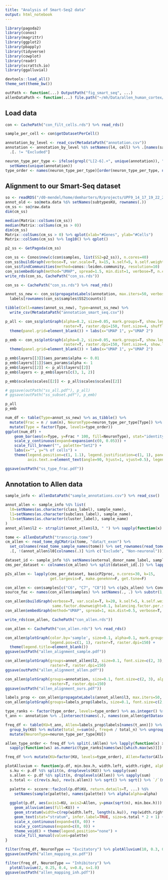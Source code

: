 ```yaml
---
title: "Analysis of Smart-Seq2 data"
output: html_notebook
---
```


```r
library(pagoda2)
library(conos)
library(magrittr)
library(ggplot2)
library(pbapply)
library(tidyverse)
library(cowplot)
library(readr)
library(scrattch.io)
library(ggalluvial)

devtools::load_all()
theme_set(theme_bw())

outPath <- function(...) OutputPath("fig_smart_seq", ...)
allenDataPath <- function(...) file.path("~/mh/Data/allen_human_cortex/", ...)
```

## Load data

```r
con <- CachePath("con_filt_cells.rds") %>% read_rds()

sample_per_cell <- con$getDatasetPerCell()

annotation_by_level <- read_csv(MetadataPath("annotation.csv"))
annotation <- annotation_by_level %$% setNames(l4, cell) %>% .[names(sample_per_cell)] %>% 
  .[. != "Excluded"]

neuron_type_per_type <- ifelse(grepl("L[2-6].+", unique(annotation)), "Excitatory", "Inhibitory") %>% 
  setNames(unique(annotation))
type_order <- names(neuron_type_per_type)[order(neuron_type_per_type, names(neuron_type_per_type))]
```

## Alignment to our Smart-Seq dataset

```r
so <- readRDS("/d0-mendel/home/demharters/R/projects/UPF9_14_17_19_22_23_24_32_33/seurat_upf.rds")
annot_old <- so@meta.data %$% setNames(subtypesKU, rownames(.))
cm_ss <- so@raw.data
dim(cm_ss)

median(Matrix::colSums(cm_ss))
median(Matrix::colSums(cm_ss > 0))
dim(cm_ss)
Matrix::colSums(cm_ss > 0) %>% qplot(xlab="#Genes", ylab="#Cells")
Matrix::colSums(cm_ss) %>% log10() %>% qplot()
```

```r
p2_ss <- GetPagoda(cm_ss)

con_ss <- Conos$new(c(con$samples, list(SS2=p2_ss)), n.cores=40)
con_ss$buildGraph(verbose=T, var.scale=T, k=15, k.self=5, k.self.weight=0.1)
con_ss$findCommunities(method=conos::leiden.community, resolution=10)
con_ss$embedGraph(method="UMAP", spread=1.5, min.dist=1, verbose=T, n.cores=30, min.prob.lower=1e-5)
write_rds(con_ss, CachePath("con_ss.rds"))

con_ss <- CachePath("con_ss.rds") %>% read_rds()
```

```r
annot_ss_new <- con_ss$propagateLabels(annotation, max.iters=50, verbose=T) %$%
  labels[rownames(con_ss$samples$SS2$counts)]

tibble(Cell=names(annot_ss_new), Type=annot_ss_new) %>% 
  write_csv(MetadataPath("annotation_smart_seq.csv"))
```

```r
p_all <- con_ss$plotGraph(alpha=0.2, size=0.05, mark.groups=T, show.legend=F, groups=c(annotation, annot_ss_new), 
                          raster=T, raster.dpi=150, font.size=4, shuffle.colors=T, show.labels=T, plot.na=F) + 
  theme(panel.grid=element_blank()) + labs(x="UMAP 1", y="UMAP 2")

p_emb <- con_ss$plotGraph(alpha=0.2, size=0.05, mark.groups=T, show.legend=F, groups=annot_ss_new, 
                          raster=T, raster.dpi=150, font.size=4, show.labels=T) + 
  theme(panel.grid=element_blank()) + labs(x="UMAP 1", y="UMAP 2")

p_emb$layers[[3]]$aes_params$alpha <- 0.01
p_emb$layers[[1]]$aes_params$alpha <- 1
p_emb$layers[[2]] <- p_all$layers[[2]]
p_emb$layers <- p_emb$layers[c(3, 1, 2)]

p_emb$scales$scales[[2]] <- p_all$scales$scales[[2]]

# ggsave(outPath("ss_all.pdf"), p_all)
# ggsave(outPath("ss_subset.pdf"), p_emb)

p_all
p_emb
```

```r
num_df <- table(Type=annot_ss_new) %>% as_tibble() %>% 
  mutate(Frac = n / sum(n), NeuronType=neuron_type_per_type[Type]) %>% 
  mutate(Type = factor(Type, levels=type_order))
ggplot(num_df) +
    geom_bar(aes(x=Type, y=Frac * 100, fill=NeuronType), stat="identity") +
    scale_y_continuous(expand=expansion(c(0, 0.05))) +
    scale_fill_brewer("", palette="Set2") +
    labs(x="", y="% of cells") +
    theme(legend.position=c(1, 1.1), legend.justification=c(1, 1), panel.grid.major.x=element_blank(),
          axis.text.x=element_text(angle=90, hjust=1, vjust=0.5), legend.background=element_blank())

ggsave(outPath("ss_type_frac.pdf"))
```

## Annotation to Allen data

```r
sample_info <- allenDataPath("sample_annotations.csv") %>% read_csv()

annot_allen <- sample_info %$% list(
  l0=setNames(as.character(class_label), sample_name),
  l1=setNames(as.character(subclass_label), sample_name),
  l3=setNames(as.character(cluster_label), sample_name)
)
annot_allen$l2 <- strsplit(annot_allen$l3, " ") %>% sapply(function(x) paste(x[1:(length(x)-1)], collapse=" "))
```

```r
tome <- allenDataPath("transcrip.tome")
cm_allen <- read_tome_dgCMatrix(tome, "data/t_exon") %>%
  set_colnames(read_tome_sample_names(tome)) %>% set_rownames(read_tome_gene_names(tome)) %>%
  .[, !(annot_allen$l0[colnames(.)] %in% c("Exclude", "Non-neuronal"))]

dataset_id <- sample_info %$% setNames(external_donor_name_label, sample_name)
cms_per_dataset <- colnames(cm_allen) %>% split(dataset_id[.]) %>% lapply(function(ns) cm_allen[,ns])

p2s_allen <- lapply(cms_per_dataset, basicP2proc, n.cores=30, k=15,
                    get.largevis=F, make.geneknn=F, get.tsne=F)
```

```r
con_allen <- con$samples[c("C6", "C7", "C8")] %>% c(p2s_allen) %>% Conos$new(n.cores=30)
source_fac <- names(con_allen$samples) %>% setNames(., .) %>% substr(1, 1)

con_allen$buildGraph(verbose=T, var.scale=T, k=20, k.self=5, k.self.weight=0.1, space="CCA",
                     same.factor.downweight=0.1, balancing.factor.per.sample=source_fac)
con_allen$embedGraph(method="UMAP", spread=1, min.dist=0.5, verbose=T, n.cores=30, min.prob.lower=1e-7)

write_rds(con_allen, CachePath("con_allen.rds"))

con_allen <- CachePath("con_allen.rds") %>% read_rds()
```

```r
con_allen$plotGraph(color.by='sample', size=0.1, alpha=0.1, mark.groups=F, show.legend=T, 
                    legend.pos=c(1, 1), raster=T, raster.dpi=150) + 
  theme(legend.title=element_blank())
ggsave(outPath("allen_alignment_sample.pdf"))

con_allen$plotGraph(groups=annot_allen$l2, size=0.1, font.size=c(2, 3), alpha=0.1,
                    raster=T, raster.dpi=150)
ggsave(outPath("allen_alignment_allen.pdf"))

con_allen$plotGraph(groups=annotation, size=0.1, font.size=c(2, 3), alpha=0.1,
                    raster=T, raster.dpi=150)
ggsave(outPath("allen_alignment_ours.pdf"))
```

```r
labels_prop <- con_allen$propagateLabels(annot_allen$l3, max.iters=50, verbose=T)
con_allen$plotGraph(groups=labels_prop$labels, size=0.1, font.size=c(2, 3), alpha=0.1)
```

```r
type_ranks <- factor(type_order, levels=type_order) %>% as.integer() %>% setNames(type_order)
t_ann <- annotation %>% .[intersect(names(.), names(con_allen$getDatasetPerCell()))]

freq_df <- table(KU=t_ann, Allen=labels_prop$labels[names(t_ann)]) %>% as_tibble() %>% 
  group_by(KU) %>% mutate(total_n=sum(n), freq=n / total_n) %>% ungroup() %>% filter(n > 1, freq > 0.05) %>% 
  mutate(NeuronType=neuron_type_per_type[KU])

allen_type_order <- freq_df %>% split(.$Allen) %>% lapply(function(x) x %$% setNames(n, KU) %>% `/`(sum(.))) %>% 
  sapply(function(ws) as.numeric(type_ranks[names(ws)[which.max(ws)]]) + sum(type_ranks[names(ws)] * ws) / 10) %>% sort() %>% names()

freq_df %<>% mutate(KU=factor(KU, levels=type_order), Allen=factor(Allen, levels=allen_type_order))
```

```r
plotAlluvium <- function(p.df, min.box.h, width.left, width.right, alpha=1.0, ...) {
  s.ku <- p.df %$% split(n, droplevels(KU)) %>% sapply(sum)
  s.allen <- p.df %$% split(n, droplevels(Allen)) %>% sapply(sum)
  s.total <- c(rev(s.ku), rev(s.allen)) %>% sqrt() %>% sqrt() %>% `/`(max(.))

  palette <- sccore::fac2col(p.df$KU, return.details=T, ...) %$%
    setNames(sample(palette), names(palette)) %>% alpha(alpha=alpha)
  
  ggplot(p.df, aes(axis1=KU, axis2=Allen, y=pmax(sqrt(n), min.box.h))) +
    geom_alluvium(aes(fill=KU)) +
    geom_stratum(width=c(rep(width.left, length(s.ku)), rep(width.right, length(s.allen)))) + 
    geom_text(stat="stratum", infer.label=TRUE, size=s.total * 2 + 1) +
    scale_x_continuous(expand=c(0, 0)) +
    scale_y_continuous(expand=c(0, 0)) +
    theme_void() + theme(legend.position="none") +
    scale_fill_manual(values=palette)
}
```

```r
filter(freq_df, NeuronType == "Excitatory") %>% plotAlluvium(10, 0.3, 0.5, v=0.7, s=1.0)
ggsave(outPath("allen_mapping_ex.pdf"))
```

```r
filter(freq_df, NeuronType == "Inhibitory") %>% 
  plotAlluvium(2, 0.25, 0.4, v=0.8, s=1.0)
ggsave(outPath("allen_mapping_inh.pdf"))
```
